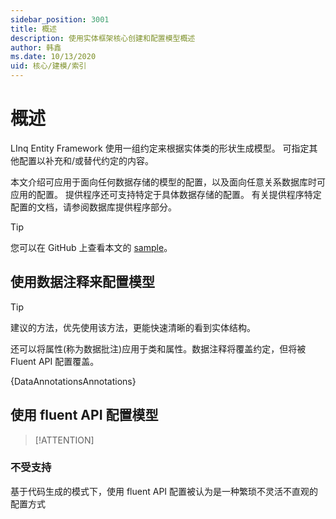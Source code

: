 ```yaml
---
sidebar_position: 3001
title: 概述
description: 使用实体框架核心创建和配置模型概述
author: 韩鑫
ms.date: 10/13/2020
uid: 核心/建模/索引
---
```




# 概述

LInq Entity Framework 使用一组约定来根据实体类的形状生成模型。 可指定其他配置以补充和/或替代约定的内容。

本文介绍可应用于面向任何数据存储的模型的配置，以及面向任意关系数据库时可应用的配置。 提供程序还可支持特定于具体数据存储的配置。 有关提供程序特定配置的文档，请参阅数据库提供程序部分。

> [!TIP]
 您可以在 GitHub 上查看本文的 [sample](https://github.com/dotnet/EntityFramework.Docs/tree/main/samples)。
> 

## 使用数据注释来配置模型

> [!TIP]
 建议的方法，优先使用该方法，更能快速清晰的看到实体结构。
> 

还可以将属性(称为数据批注)应用于类和属性。数据注释将覆盖约定，但将被 Fluent API 配置覆盖。

<CodeBlock title="C#" language="csharp" metastring='{12-12}' showLineNumbers>{DataAnnotationsAnnotations}</CodeBlock>


## 使用 fluent API 配置模型

> [!ATTENTION]
 ### 不受支持
 基于代码生成的模式下，使用 fluent API 配置被认为是一种繁琐不灵活不直观的配置方式
> 

<!-- [！code-csharp[Main]（../../../samples/core/Modeling/EntityProperties/FluentAPI/Required.cs？highlight=12-14）] -->

